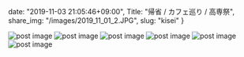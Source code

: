 date: "2019-11-03 21:05:46+09:00",
Title: "帰省 / カフェ巡り / 高専祭",
share_img: "/images/2019_11_01_2.JPG",
slug: "kisei"
}

<img src="/images/2019_11_01_1.JPG" alt="post image" />
<img src="/images/2019_11_01_2.JPG" alt="post image" />
<img src="/images/2019_11_02_1.JPG" alt="post image" />
<img src="/images/2019_11_03_1.JPG" alt="post image" />
<img src="/images/2019_11_03_2.JPG" alt="post image" />
<img src="/images/2019_11_03_3.JPG" alt="post image" />